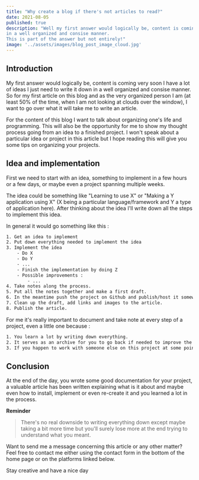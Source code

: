 ```yaml
---
title: "Why create a blog if there's not articles to read?"
date: 2021-08-05
published: true
description: "Well my first answer would logically be, content is coming very soon I have a lot of ideas I just need to write it down
in a well organized and consise manner.
This is part of the answer but not entirely!"
image: '../assets/images/blog_post_image_cloud.jpg'
---
```



## Introduction

My first answer would logically be, content is coming very soon I have a lot of ideas I just need to write it down in a well organized and consise manner.
So for my first article on this blog and as the very organized person I am (at least 50% of the time, when I am not looking at clouds over the window), I want to go over what
it will take me to write an article.  

For the content of this blog I want to talk about organizing one's life and programming.
This will also be the opportunity for me to show my thought process going from an idea to a finished project.
I won't speak about a particular idea or project in this article but I hope reading this will give you some tips on organizing your projects.

## Idea and implementation

First we need to start with an idea, something to implement in a few hours or a few days, or maybe even a project spanning multiple weeks.

The idea could be something like "Learning to use X" or "Making a Y application using X" (X being a particular language/framework and Y a type of application here).
After thinking about the idea I'll write down all the steps to implement this idea.

In general it would go something like this :
```bash
1. Get an idea to implement
2. Put down everything needed to implement the idea
3. Implement the idea 
    - Do X
    - Do Y
    - ...
    - Finish the implementation by doing Z 
    - Possible improvements : 
        - ...
4. Take notes along the process.
5. Put all the notes together and make a first draft.
6. In the meantime push the project on Github and publish/host it somewhere (if needed/possible)
7. Clean up the draft, add links and images to the article.
8. Publish the article.
```

For me it's really important to document and take note at every step of a project, even a little one because :
```bash
1. You learn a lot by writing down everything.
2. It serves as an archive for you to go back if needed to improve the project or even work on another one using similar elements.
3. If you happen to work with someone else on this project at some point it will be way easier for your counterpart to get up to speed.
```

## Conclusion

At the end of the day, you wrote some good documentation for your project, a valuable article has been written explaining what is it about and maybe even how to install, implement or even re-create it and you learned a lot in the process.

**Reminder** 
> There's no real downside to writing everything down except maybe taking a bit more time but you'll surely lose more at the end trying to understand what you meant.


Want to send me a message concerning this article or any other matter? Feel free to contact me either using the contact form in the bottom of the home page or on the platforms linked below.

Stay creative and have a nice day 
